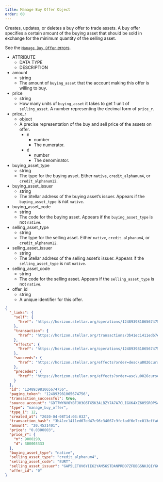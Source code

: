 ```yaml
---
title: Manage Buy Offer Object
order: 60
---
```



Creates, updates, or deletes a buy offer to trade assets. A buy offer specifies a certain amount of the buying asset that should be sold in exchange for the minimum quantity of the selling asset.

See the [`Manage Buy Offer` errors](../../../errors/result-codes/operation-specific/manage-buy-offer.mdx).

<AttributeTable>

- ATTRIBUTE
  - DATA TYPE
  - DESCRIPTION
- amount
  - string
  - The amount of `buying_asset` that the account making this offer is willing to buy.
- price
  - string
  - How many units of `buying_asset` it takes to get 1 unit of `selling_asset`. A number representing the decimal form of `price_r`.
- price_r
  - object
  - A precise representation of the buy and sell price of the assets on offer.
    - n
      - number
      - The numerator.
    - d
      - number
      - The denominator.
- buying_asset_type
  - string
  - The type for the buying asset. Either `native`, `credit_alphanum4`, or `credit_alphanum12`.
- buying_asset_issuer
  - string
  - The Stellar address of the buying asset’s issuer. Appears if the `buying_asset_type` is not `native`.
- buying_asset_code
  - string
  - The code for the buying asset. Appears if the `buying_asset_type` is not `native`.
- selling_asset_type
  - string
  - The type for the selling asset. Either `native`, `credit_alphanum4`, or `credit_alphanum12`.
- selling_asset_issuer
  - string
  - The Stellar address of the selling asset’s issuer. Appears if the `selling_asset_type` is not `native`.
- selling_asset_code
  - string
  - The code for the selling asset. Appears if the `selling_asset_type` is not `native`.
- offer_id
  - string
  - A unique identifier for this offer.

</AttributeTable>

<ExampleResponse>

```json
{
  "_links": {
    "self": {
      "href": "https://horizon.stellar.org/operations/124893981065674756"
    },
    "transaction": {
      "href": "https://horizon.stellar.org/transactions/3b41ec1411ed67ed47c96c34067c9fcfadf6e7cc013effa0b10f3df5ed758ffc"
    },
    "effects": {
      "href": "https://horizon.stellar.org/operations/124893981065674756/effects"
    },
    "succeeds": {
      "href": "https://horizon.stellar.org/effects?order=desc\u0026cursor=124893981065674756"
    },
    "precedes": {
      "href": "https://horizon.stellar.org/effects?order=asc\u0026cursor=124893981065674756"
    }
  },
  "id": "124893981065674756",
  "paging_token": "124893981065674756",
  "transaction_successful": true,
  "source_account": "GDT7WYNV6YBFJH3G6TX5K3ALBZY7A7A7CLIGXK4XZ6H5SROPS4UFGEMC",
  "type": "manage_buy_offer",
  "type_i": 12,
  "created_at": "2020-04-08T14:03:03Z",
  "transaction_hash": "3b41ec1411ed67ed47c96c34067c9fcfadf6e7cc013effa0b10f3df5ed758ffc",
  "amount": "20.4521401",
  "price": "0.0300003",
  "price_r": {
    "n": 9000190,
    "d": 300003333
  },
  "buying_asset_type": "native",
  "selling_asset_type": "credit_alphanum4",
  "selling_asset_code": "EURT",
  "selling_asset_issuer": "GAP5LETOV6YIE62YAM56STDANPRDO7ZFDBGSNHJQIYGGKSMOZAHOOS2S",
  "offer_id": "0"
}
```

</ExampleResponse>
